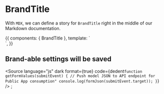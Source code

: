 <!-- BrandTitle.stories.mdx -->


<Meta
  title="Components/BrandTitle"
  component={BrandTitle}
/>

# BrandTitle

With `MDX`, we can define a story for `BrandTitle` right in the middle of our Markdown documentation.

<Props of={BrandTitle} />

<Canvas>
  <Story name="Primary">
    {{
        components: { BrandTitle },
        template: `
          <div>
        <v-form>
          <BrandTitle />
        </v-form>
  </div>`,
    }}
  </Story>
</Canvas>

## Brand-able settings will be saved

<Source
  language="js"
  dark
  format={true}
  code={dedent`
function getFormValues(submitEvent) {
  // Push model JSON to API endpoint for Public App consumption"
  console.log(formJson(submitEvent.target));
}
`}
/>
;
